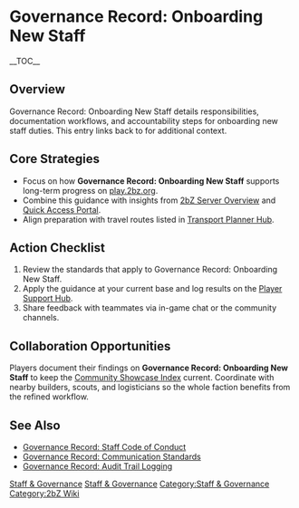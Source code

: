 {{Short description|Governance Record: Onboarding New Staff details responsibilities, documentation workflows, and accountability steps for onboarding new staff duties}}
= Governance Record: Onboarding New Staff =
{{2bZ Navbox}}
__TOC__

== Overview ==
Governance Record: Onboarding New Staff details responsibilities, documentation workflows,
and accountability steps for onboarding new staff duties. This entry links back to
[[Category:Staff & Governance|Staff & Governance]] for additional context.

== Core Strategies ==
* Focus on how '''Governance Record: Onboarding New Staff''' supports long-term progress on [[play.2bz.org]].
* Combine this guidance with insights from [[2bZ Server Overview]] and [[Quick Access Portal]].
* Align preparation with travel routes listed in [[Transport Planner Hub]].

== Action Checklist ==
# Review the [[Category:Staff & Governance|Staff & Governance]] standards that apply to Governance Record: Onboarding New Staff.
# Apply the guidance at your current base and log results on the [[Player Support Hub]].
# Share feedback with teammates via in-game chat or the community channels.

== Collaboration Opportunities ==
Players document their findings on '''Governance Record: Onboarding New Staff''' to keep
the [[Community Showcase Index]] current. Coordinate with nearby builders, scouts, and
logisticians so the whole faction benefits from the refined workflow.

== See Also ==
* [[Governance Record: Staff Code of Conduct]]
* [[Governance Record: Communication Standards]]
* [[Governance Record: Audit Trail Logging]]

[[Category:Staff & Governance]]
[[Category:2bZ Wiki]]
